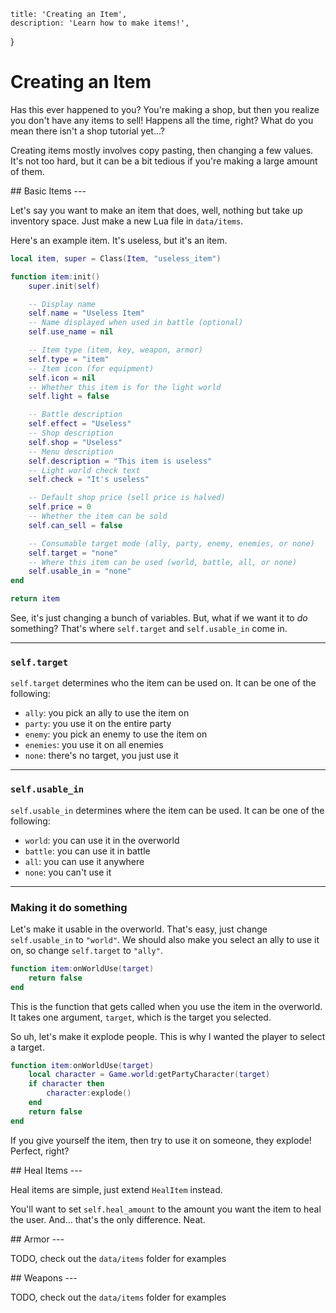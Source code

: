 
    title: 'Creating an Item',
    description: 'Learn how to make items!',
}

# Creating an Item

<Box>

Has this ever happened to you? You're making a shop, but then you realize you don't have any items to sell! Happens all the time, right? What do you mean there isn't a shop tutorial yet...?

Creating items mostly involves copy pasting, then changing a few values. It's not too hard, but it can be a bit tedious if you're making a large amount of them.

</Box>

<Box>
## Basic Items
---

Let's say you want to make an item that does, well, nothing but take up inventory space. Just make a new Lua file in `data/items`.

Here's an example item. It's useless, but it's an item.

```lua
local item, super = Class(Item, "useless_item")

function item:init()
    super.init(self)

    -- Display name
    self.name = "Useless Item"
    -- Name displayed when used in battle (optional)
    self.use_name = nil

    -- Item type (item, key, weapon, armor)
    self.type = "item"
    -- Item icon (for equipment)
    self.icon = nil
    -- Whether this item is for the light world
    self.light = false

    -- Battle description
    self.effect = "Useless"
    -- Shop description
    self.shop = "Useless"
    -- Menu description
    self.description = "This item is useless"
    -- Light world check text
    self.check = "It's useless"

    -- Default shop price (sell price is halved)
    self.price = 0
    -- Whether the item can be sold
    self.can_sell = false

    -- Consumable target mode (ally, party, enemy, enemies, or none)
    self.target = "none"
    -- Where this item can be used (world, battle, all, or none)
    self.usable_in = "none"
end

return item
```

See, it's just changing a bunch of variables. But, what if we want it to *do* something? That's where `self.target` and `self.usable_in` come in.

---

### `self.target`

`self.target` determines who the item can be used on. It can be one of the following:
- `ally`: you pick an ally to use the item on
- `party`: you use it on the entire party
- `enemy`: you pick an enemy to use the item on
- `enemies`: you use it on all enemies
- `none`: there's no target, you just use it

---

### `self.usable_in`

`self.usable_in` determines where the item can be used. It can be one of the following:
- `world`: you can use it in the overworld
- `battle`: you can use it in battle
- `all`: you can use it anywhere
- `none`: you can't use it

---

### Making it do something

Let's make it usable in the overworld. That's easy, just change `self.usable_in` to `"world"`. We should also make you select an ally to use it on, so change `self.target` to `"ally"`.

```lua
function item:onWorldUse(target)
    return false
end
```

This is the function that gets called when you use the item in the overworld. It takes one argument, `target`, which is the target you selected.

So uh, let's make it explode people. This is why I wanted the player to select a target.

```lua
function item:onWorldUse(target)
    local character = Game.world:getPartyCharacter(target)
    if character then
        character:explode()
    end
    return false
end
```

If you give yourself the item, then try to use it on someone, they explode! Perfect, right?

</Box>

<Box>
## Heal Items
---

Heal items are simple, just extend `HealItem` instead.

You'll want to set `self.heal_amount` to the amount you want the item to heal the user. And... that's the only difference. Neat.
</Box>

<Box>
## Armor
---

TODO, check out the `data/items` folder for examples
</Box>

<Box>
## Weapons
---

TODO, check out the `data/items` folder for examples
</Box>

